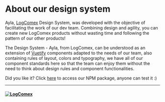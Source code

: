 
<Meta title="Getting Started/Introduction" />

<style>{`
  .containt-logo {
    display: flex;
    justify-content: center;
  }
  .logo-logcomex {
    width: 50vw;
  }
  .containt-topics {
    display: flex;
    justify-content: center;
  }
  .title-about{
    text-align: center;
  }
`}</style>

<!--About session-->
<div className="title-about">
  <h1>About our design system</h1>
</div>

Ayla, [LogComex](https://www.logcomex.com/) Design System, was developed with the objective of facilitating the work of our dev team.
Combining design and agility, you can create new LogComex products without wasting time and following the pattern of our other products!

The Design System - Ayla, from LogComex, can be understood as an extension of [Vuetify](https://vuetifyjs.com/) components adapted to the needs of our team,
also containing rules of layout, colors and typography, we have all of our component standards here so that the team can enjoy them without the need to think about design rules and component functionalities.

Did you like it? Click [here](https://www.npmjs.com/package/@logcomex/design) to access our NPM package, anyone can test it :)

---

<!--Bottom session-->
<h4 className="containt-topics">
 	<a target="_blank" rel="noopener noreferrer" href="https://www.logcomex.com/">
    <img className="logo-logcomex" alt="LogComex" title="LogComex Logo" src="https://github.com/comexio/design-system/raw/master/.github/assets/logcomex-logo.png"/>
  </a>
</h4>
